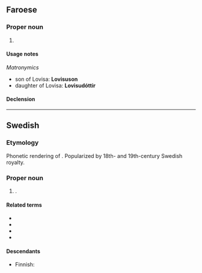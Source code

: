 ==Faroese==

===Proper noun===
{{head|fo|proper noun}}

# {{given name|female|lang=fo}}

====Usage notes====
''Matronymics''
* son of Lovisa: '''Lovisuson'''
* daughter of Lovisa: '''Lovisudóttir'''

====Declension====
{{fo-decl-proper-noun-s-indef|Lovisa|Lovisu|Lovisu|Lovisu}}

----

==Swedish==

===Etymology===
Phonetic rendering of {{bor|sv|fr|Louisa|notext=1}}. Popularized by 18th- and 19th-century Swedish royalty.

===Proper noun===
{{sv-proper noun|c}}

# {{given name|female|lang=sv|eq=Louise}}.

====Related terms====
* {{l|sv|Louise}}
* {{l|sv|Lova}}
* {{l|sv|Lovis}}
* {{l|sv|Ludvig}}

====Descendants====
* Finnish: {{l|fi|Loviisa}}